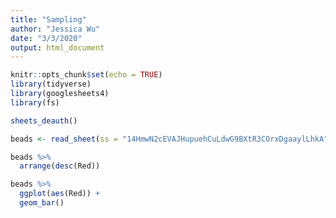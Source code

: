 ```yaml
---
title: "Sampling"
author: "Jessica Wu"
date: "3/3/2020"
output: html_document
---
```


```r
knitr::opts_chunk$set(echo = TRUE)
library(tidyverse)
library(googlesheets4)
library(fs)
```

```r
sheets_deauth()

beads <- read_sheet(ss = "14HmwN2cEVAJHupuehCuLdwG9BXtR3COrxDgaaylLhkA")

beads %>%
  arrange(desc(Red))

beads %>%
  ggplot(aes(Red)) +
  geom_bar()
```

